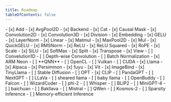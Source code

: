 ```yaml
---
title: Roadmap
tableOfContents: false
---
```


<Card title="More OP" icon="random">
- [x] Add
- [x] AvgPool2D
- [x] Backend
- [x] Cat
- [x] Causal Mask
- [x] Convolution2D
- [x] Convolution3D
- [x] Division
- [x] Embedding
- [x] GELU
- [x] LayerNorm
- [x] Linear
- [x] Matmul
- [x] MaxPool2D
- [x] Mul
- [x] QuickGELU
- [x] RMSNorm
- [x] ReLU
- [x] ReLU Squared
- [x] RoPE
- [x] Scale
- [x] SiLU
- [x] SoftMax
- [x] Split
- [x] Transpose
- [x] View
- [ ] Convelution1D
- [ ] Depth-wise Convolution
- [ ] Batch Normalization

</Card>

<Card title="More Backends"  icon="random">
- [x] ARM Neon
- [ ] **QNN**
- [ ] OpenCL
- [ ] Vulkan
- [ ] CUDA
</Card>


<Card title="More Models" icon="random">
- [x] Llama
- [x] Alpaca
- [x] Persimmon
- [x] fuyu
- [x] Vit
- [x] ImageBind
- [x] TinyLlama
- [ ] Stable Diffusion
- [ ] OPT
- [x] CLIP
- [ ] PandaGPT
- [ ] NextGPT
- [ ] LLaVa
- [ ] sheared llama
- [ ] baby llama
- [ ] OpenBuddy
- [ ] Falcon
- [ ] WizardCoder
- [ ] phi-2
- [ ] Whisper
- [ ] BLIP2
- [ ] MiniGPT-4
- [ ] baichuan
- [ ] Bakllava
- [ ] Mistral
- [ ] QWen
- [ ] Kosmos-2
</Card>

<Card title="Improvement" icon="random">
- [ ] Sparsity Inference
- [ ] Memory-efficient Inference
</Card>
